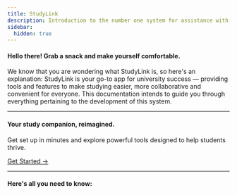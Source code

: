 ```yaml
---
title: StudyLink
description: Introduction to the number one system for assistance with university studies.
sidebar:
  hidden: true
---
```



#### Hello there! Grab a snack and make yourself comfortable.

We know that you are wondering what StudyLink is, so here's an explanation: StudyLink is your go-to app for university success — providing tools and features to make studying easier, more collaborative and convenient for everyone. 
This documentation intends to guide you through everything pertaining to the development of this system.

---

<div class="p-6 text-center bg-gradient-to-r from-indigo-500 via-purple-500 to-pink-500 rounded-2xl shadow-xl text-white">
  <h4 class="text-3xl font-bold mb-4">Your study companion, reimagined.</h4>
  <p class="text-lg mb-6">Get set up in minutes and explore powerful tools designed to help students thrive.</p>
  <a href="/docs/getting-started" class="inline-block px-6 py-3 bg-white text-indigo-600 font-semibold rounded-xl shadow hover:bg-gray-100">
    Get Started →
  </a>
</div>

---

#### Here's all you need to know:

<CardGrid>
  <Card title="⚡ Getting Started" href="/docs/getting-started" description="Install and set up StudyLink in minutes." />
  <Card title="📚 Features" href="/docs/features" description="Learn what StudyLink can do for you." />
  <Card title="🔧 Advanced Usage" href="/docs/advanced" description="Power-user guides and tips." />
  <Card title="❓ FAQ" href="/docs/faq" description="Find answers to common questions." />
</CardGrid>
